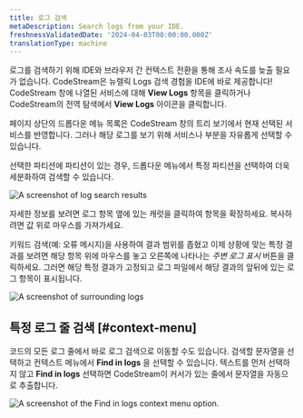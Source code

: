 ```yaml
---
title: 로그 검색
metaDescription: Search logs from your IDE.
freshnessValidatedDate: '2024-04-03T00:00:00.000Z'
translationType: machine
---
```





로그를 검색하기 위해 IDE와 브라우저 간 컨텍스트 전환을 통해 조사 속도를 늦출 필요가 없습니다. CodeStream은 뉴렐릭 Logs 검색 경험을 IDE에 바로 제공합니다! CodeStream 창에 나열된 서비스에 대해 <DNT>**View Logs**</DNT> 항목을 클릭하거나 CodeStream의 전역 탐색에서 <DNT>**View Logs**</DNT> 아이콘을 클릭합니다.

페이지 상단의 드롭다운 메뉴 목록은 CodeStream 창의 트리 보기에서 현재 선택된 서비스를 반영합니다. 그러나 해당 로그를 보기 위해 서비스나 부분을 자유롭게 선택할 수 있습니다.

선택한 파티션에 파티션이 있는 경우, 드롭다운 메뉴에서 특정 파티션을 선택하여 더욱 세분화하여 검색할 수 있습니다.

<img
  title="Search logs"
  alt="A screenshot of log search results"
  src={codestreamLogSearchResults}
/>

자세한 정보를 보려면 로그 항목 옆에 있는 캐럿을 클릭하여 항목을 확장하세요. 복사하려면 값 위로 마우스를 가져가세요.

키워드 검색(예: 오류 메시지)을 사용하여 결과 범위를 좁혔고 이제 상황에 맞는 특정 결과를 보려면 해당 항목 위에 마우스를 놓고 오른쪽에 나타나는 _주변 로그 표시_ 버튼을 클릭하세요. 그러면 해당 특정 결과가 고정되고 로그 파일에서 해당 결과의 앞뒤에 있는 로그 항목이 표시됩니다.

<img
  title="Show surrounding logs"
  alt="A screenshot of surrounding logs"
  src={codestreamLogShowSurrounding}
/>

## 특정 로그 줄 검색 [#context-menu]

코드의 모든 로그 줄에서 바로 로그 검색으로 이동할 수도 있습니다. 검색할 문자열을 선택하고 컨텍스트 메뉴에서 <DNT>**Find in logs**</DNT> 을 선택할 수 있습니다. 텍스트를 먼저 선택하지 않고 <DNT>**Find in logs**</DNT> 선택하면 CodeStream이 커서가 있는 줄에서 문자열을 자동으로 추출합니다.

<img
  title="Search for a specific log line."
  alt="A screenshot of the Find in logs context menu option."
  src={codestreamLogLineSearch}
/>